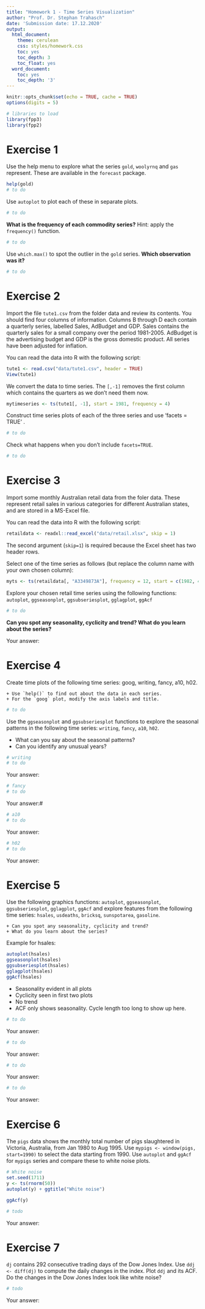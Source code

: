 ```yaml
---
title: "Homework 1 - Time Series Visualization"
author: "Prof. Dr. Stephan Trahasch"
date: 'Submission date: 17.12.2020'
output:
  html_document:
    theme: cerulean
    css: styles/homework.css
    toc: yes
    toc_depth: 3
    toc_float: yes
  word_document:
    toc: yes
    toc_depth: '3'
---
```

```r
knitr::opts_chunk$set(echo = TRUE, cache = TRUE)
options(digits = 5)

# libraries to load
library(fpp3)
library(fpp2) 
```

# Exercise 1
Use the help menu to explore what the series `gold`, `woolyrnq` and `gas` represent. These are available in the `forecast` package.

```r
help(gold)
# to do

```

Use `autoplot` to plot each of these in separate plots.

```r
# to do

```

**What is the frequency of each commodity series?**
Hint: apply the `frequency()` function.

```r
# to do

```

Use `which.max()` to spot the outlier in the `gold` series. 
**Which observation was it?**

```r
# to do

```

# Exercise 2 

Import the file `tute1.csv` from the folder data and review its contents. You should find four columns of information. Columns B through D each contain a quarterly series, labelled Sales, AdBudget and GDP. Sales contains the quarterly sales for a small company over the period 1981-2005. AdBudget is the advertising budget and GDP is the gross domestic product. All series have been adjusted for inflation.

You can read the data into R with the following script:

```r
tute1 <- read.csv("data/tute1.csv", header = TRUE)
View(tute1)
```

We convert the data to time series. The `[,-1]` removes the first column which contains the quarters as we don't need them now.

```r
mytimeseries <- ts(tute1[, -1], start = 1981, frequency = 4)
```

Construct time series plots of each of the three series and use 'facets = TRUE' .

```r
# to do

```

Check what happens when you don't include `facets=TRUE`.

```r
# to do

```

# Exercise 3

Import some monthly Australian retail data from the foler data. These represent retail sales in various categories for different Australian states, and are stored in a MS-Excel file.

You can read the data into R with the following script:

```r
retaildata <- readxl::read_excel("data/retail.xlsx", skip = 1)
```

The second argument (`skip=1`) is required because the Excel sheet has two header rows.

Select one of the time series as follows (but replace the column name with your own chosen column):

```r
myts <- ts(retaildata[, "A3349873A"], frequency = 12, start = c(1982, 4))
```

Explore your chosen retail time series using the following functions: `autoplot`, `ggseasonplot`, `ggsubseriesplot`, `gglagplot`, `ggAcf`

```r
# to do

```

**Can you spot any seasonality, cyclicity and trend? What do you learn about the series?**

Your answer:


# Exercise 4
Create time plots of the following time series: goog, writing, fancy, a10, h02.

    + Use `help()` to find out about the data in each series.
    + For the `goog` plot, modify the axis labels and title.

```r
# to do

```

Use the `ggseasonplot` and `ggsubseriesplot` functions to explore the seasonal patterns in the following time series:  `writing`, `fancy`, `a10`, `h02`.

- What can you say about the seasonal patterns?
- Can you identify any unusual years?


```r
# writing
# to do

```

Your answer:


```r
# fancy
# to do

```

Your answer:#


```r
# a10
# to do

```

Your answer:


```r
# h02
# to do

```

Your answer:


# Exercise 5
Use the following graphics functions: `autoplot`, `ggseasonplot`, `ggsubseriesplot`, `gglagplot`, `ggAcf` and explore features from the following time series: `hsales`, `usdeaths`, `bricksq`, `sunspotarea`, `gasoline`.

    + Can you spot any seasonality, cyclicity and trend?
    + What do you learn about the series?

Example for hsales:

```r
autoplot(hsales)
ggseasonplot(hsales)
ggsubseriesplot(hsales)
gglagplot(hsales)
ggAcf(hsales)
```

  + Seasonality evident in all plots
  + Cyclicity seen in first two plots
  + No trend
  + ACF only shows seasonality. Cycle length too long to show up here.

```r
# to do

```

Your answer:


```r
# to do

```

Your answer:


```r
# to do

```

Your answer:


```r
# to do

```

Your answer:


# Exercise 6

The `pigs` data shows the monthly total number of pigs slaughtered in Victoria, Australia, from Jan 1980 to Aug 1995. Use `mypigs <- window(pigs, start=1990)` to select the data starting from 1990. Use `autoplot` and `ggAcf` for `mypigs` series and compare these to white noise plots.

```r
# White noise
set.seed(1711)
y <- ts(rnorm(50))
autoplot(y) + ggtitle("White noise")
```

```r
ggAcf(y)
```


```r
# todo

```

Your answer:


# Exercise 7

`dj` contains 292 consecutive trading days of the Dow Jones Index. Use `ddj <- diff(dj)` to compute the daily changes in the index. Plot `ddj` and its ACF. Do the changes in the Dow Jones Index look like white noise?

```r
# todo

```

Your answer:

